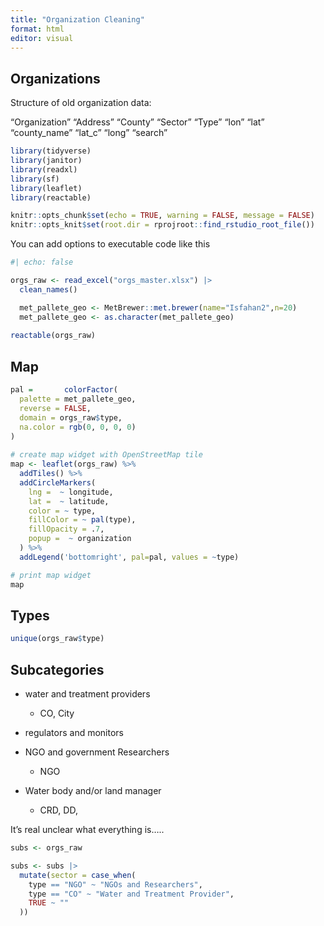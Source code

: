 ```yaml
---
title: "Organization Cleaning"
format: html
editor: visual
---
```


## Organizations

Structure of old organization data:

"Organization" "Address" "County" "Sector" "Type" "lon" "lat" "county_name" "lat_c" "long" "search"

```r
library(tidyverse)
library(janitor)
library(readxl)
library(sf)
library(leaflet)
library(reactable)

knitr::opts_chunk$set(echo = TRUE, warning = FALSE, message = FALSE)
knitr::opts_knit$set(root.dir = rprojroot::find_rstudio_root_file())

```

You can add options to executable code like this

```r
#| echo: false

orgs_raw <- read_excel("orgs_master.xlsx") |> 
  clean_names()

  met_pallete_geo <- MetBrewer::met.brewer(name="Isfahan2",n=20)
  met_pallete_geo <- as.character(met_pallete_geo)
  
reactable(orgs_raw)
```

## Map

```r

pal =       colorFactor(
  palette = met_pallete_geo,
  reverse = FALSE,
  domain = orgs_raw$type,
  na.color = rgb(0, 0, 0, 0)
)
  
# create map widget with OpenStreetMap tile
map <- leaflet(orgs_raw) %>%
  addTiles() %>%
  addCircleMarkers(
    lng =  ~ longitude,
    lat =  ~ latitude,
    color = ~ type,
    fillColor = ~ pal(type),
    fillOpacity = .7,
    popup =  ~ organization
  ) %>%
  addLegend('bottomright', pal=pal, values = ~type)

# print map widget
map

```

## Types

```r
unique(orgs_raw$type)
```

## Subcategories

-   water and treatment providers

    -   CO, City

-   regulators and monitors

-   NGO and government Researchers

    -   NGO

-   Water body and/or land manager

    -   CRD, DD,

It's real unclear what everything is.....

```r
subs <- orgs_raw

subs <- subs |> 
  mutate(sector = case_when(
    type == "NGO" ~ "NGOs and Researchers",
    type == "CO" ~ "Water and Treatment Provider",
    TRUE ~ ""
  ))



```
